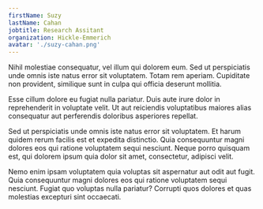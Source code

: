 ```yaml
---
firstName: Suzy
lastName: Cahan
jobtitle: Research Assitant
organization: Hickle-Emmerich
avatar: './suzy-cahan.png'
---
```


Nihil molestiae consequatur, vel illum qui dolorem eum. Sed ut perspiciatis unde omnis iste natus error sit voluptatem. Totam rem aperiam. Cupiditate non provident, similique sunt in culpa qui officia deserunt mollitia.

Esse cillum dolore eu fugiat nulla pariatur. Duis aute irure dolor in reprehenderit in voluptate velit. Ut aut reiciendis voluptatibus maiores alias consequatur aut perferendis doloribus asperiores repellat.

Sed ut perspiciatis unde omnis iste natus error sit voluptatem. Et harum quidem rerum facilis est et expedita distinctio. Quia consequuntur magni dolores eos qui ratione voluptatem sequi nesciunt. Neque porro quisquam est, qui dolorem ipsum quia dolor sit amet, consectetur, adipisci velit.

Nemo enim ipsam voluptatem quia voluptas sit aspernatur aut odit aut fugit. Quia consequuntur magni dolores eos qui ratione voluptatem sequi nesciunt. Fugiat quo voluptas nulla pariatur? Corrupti quos dolores et quas molestias excepturi sint occaecati.
